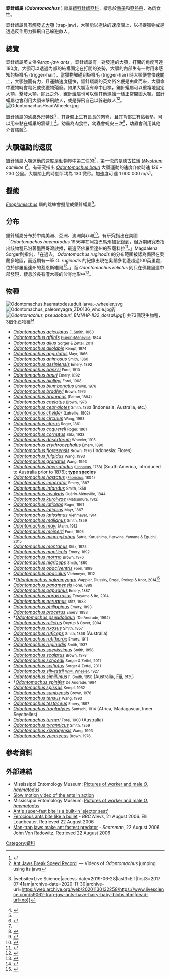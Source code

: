 {{Automatic Taxobox
| name = 鋸針蟻屬
| image = OdontomachusWynaad.jpg
| image_caption = 鋸針蟻屬的工蟻
| regnum = [[動物界|動物界]] Animalia
| phylum = [[節肢動物門|節肢動物門]] Arthropoda
| classis = [[昆蟲綱|昆蟲綱]] Insecta
| ordo = [[膜翅目|膜翅目]] Hymenoptera
| familia = [[螞蟻|蟻科]] Formicidae
| tribe = [[鋸針蟻族|鋸針蟻族]] Odontomachini
| genus = '''鋸針蟻屬 ''Odontomachus'''''
| authority = Latreille, 1804
| type_species = ''Odontomachus haematodus''
| type_species_authority = [[Linnaeus|Linnaeus]], 1758
}}

'''鋸針蟻屬''' ('''''Odontomachus''''' ) 隸屬[[蟻科|蟻科]][[針蟻亞科|針蟻亞科]]，棲息於[[熱帶|熱帶]]和[[亞熱帶|亞熱帶]]，為肉食性。

鋸針蟻屬具有[[觸發式大顎|觸發式大顎]] (trap-jaw)，大顎能以極快的速度關上，以捕捉獵物或是透過反作用力彈飛自己躲避敵人。
==總覽==
鋸針蟻屬英文俗名''trap-jaw ants'' ，鋸針蟻屬有一對發達的大顎，打開的角度可達180度。大顎可以透過內部的結構固定在打開的姿勢，大顎的內部生有一對用來感知的板機毛 (trigger-hair)，當獵物觸碰到板機毛 (trigger-hair) 時大顎便會快速關上，大顎強而有力，且運動速度極快，鋸針蟻屬的英文俗名便是由此而來，大顎命中獵物時會殺死或使獵物殘廢。如果大顎沒有命中目標，鋸針蟻屬可以重複地固定大顎、擊發大顎，除此之外，鋸針蟻屬也可以像其他螞蟻一樣正常開闔大顎。鋸針蟻屬也會利用大顎來擊飛敵人，或是彈飛自己以躲避敵人<ref name="TrapJawPatek">{{cite journal|title=Multifunctionality and mechanical origins: Ballistic jaw propulsion in trap-jaw ants|url=http://www.pnas.org/content/103/34/12787.full.pdf+html|date=22 August 2006|journal=[[Proceedings_of_the_National_Academy_of_Sciences|Proceedings of the National Academy of Sciences]]|accessdate=7 June 2008|issue=34|doi=10.1073/pnas.0604290103|volume=103|pages=12787–12792|format=[[Portable_Document_Format|PDF]]|pmc=1568925|pmid=16924120|vauthors=Patek SN, Baio JE, Fisher BL, Suarez AV|archive-date=2014-08-31|archive-url=https://web.archive.org/web/20140831131730/http://www.pnas.org/content/103/34/12787.full.pdf+html|dead-url=no}}</ref><ref>[http://www.berkeley.edu/news/media/releases/2006/08/21_ant_video.shtml Ant Jaws Break Speed Record] {{Wayback|url=http://www.berkeley.edu/news/media/releases/2006/08/21_ant_video.shtml |date=20210117211610 }} — Videos of ''Odontomachus'' jumping using its jaws</ref>。[[Image:OdontomachusHeadWheeler.jpg|thumb]]

鋸針蟻屬的幼蟲外形特殊<ref>{{Cite web|title=Weird Ants Have Hairy Blobs for Babies|url=https://www.livescience.com/59062-trap-jaw-ants-have-hairy-baby-blobs.html|last=Pappas|first=Stephanie|last2=May 11|first2=Live Science Contributor {{!}}|website=Live Science|access-date=2019-06-28|last3=ET|first3=2017 07:41am|archive-date=2020-11-30|archive-url=https://web.archive.org/web/20201130132258/https://www.livescience.com/59062-trap-jaw-ants-have-hairy-baby-blobs.html|dead-url=no}}</ref>，其身體上生有長長的肉脊，且其背部生有黏著墊，可以用來黏在蟻巢的牆壁上<ref name=":0">{{Cite journal|title=Larvae of trap-jaw ants, Odontomachus Latreille, 1804 (Hymenoptera: Formicidae): morphology and biological notes|url=https://myrmecologicalnews.org/cms/index.php?option=com_content&view=category&id=1481&Itemid=407|last=Fox|first=E.G.P.|last2=Smith|first2=A.A.|date=2017|journal=The Austrian Society of Entomofaunistics|doi=10.25849/myrmecol.news_025:017|last3=Gibson|first3=J.C.|last4=Solis|first4=D.R.|access-date=2020-03-06|archive-date=2021-02-25|archive-url=https://web.archive.org/web/20210225050712/https://myrmecologicalnews.org/cms/index.php?option=com_content&view=category&id=1481&Itemid=407|dead-url=no}}</ref>。幼蟲為肉食性，幼蟲會蛻皮三次<ref name=":0" />，幼蟲會利用其他介質結繭<ref>{{Cite web|title=How Trap-Jaw Ants Develop From Larvae Stages [Watch]|url=https://www.sciencetimes.com/articles/14775/20170510/how-trap-jaw-ants-develop-from-larvae-stages-watch.htm|date=2017-05-10|language=en|website=Science Times|access-date=2019-06-28|archive-date=2019-06-28|archive-url=https://web.archive.org/web/20190628211950/https://www.sciencetimes.com/articles/14775/20170510/how-trap-jaw-ants-develop-from-larvae-stages-watch.htm|dead-url=no}}</ref>。

==大顎運動的速度==
鋸針蟻屬大顎運動的速度是動物界中第二快的<ref name="TrapJawPatek" />，第一快的是德古拉蟻 (''[[Mystrium|Mystrium]] camillae'' )<ref>{{Cite web|title=Dracula ants possess fastest known animal appendage: The snap-jaw|url=https://www.sciencedaily.com/releases/2018/12/181211192143.htm|website=ScienceDaily|access-date=2018-12-12|archive-date=2020-11-08|archive-url=https://web.archive.org/web/20201108105438/https://www.sciencedaily.com/releases/2018/12/181211192143.htm|dead-url=no}}</ref>。有研究指出 ''[[Odontomachus_bauri|Odontomachus bauri]]''  大顎運動的速度介於時速 126 ~ 230 公里。大顎關上的時間平均為 130 微秒。加速度可達 1 000 000 m/s²。

==擬態==
''[[Enoplomischus|Enoplomischus]]'' 屬的跳蛛會擬態成鋸針蟻屬<ref name="Wesolowska_2005">{{cite journal|title=A new species of ''Enoplomischus'' from Kenya (Araneae: Salticidae: Leptorchestinae)|url=http://www.biol.uni.wroc.pl/cassidae/Enoplomischus%20spinosus.pdf|last=Wesołowska|first=W.|date=2005|journal=Genus|issue=2|volume=16|pages=307–311|archiveurl=https://web.archive.org/web/20070315221403/http://www.biol.uni.wroc.pl/cassidae/Enoplomischus%20spinosus.pdf|archivedate=2007-03-15|url-status=dead}}</ref>。

==分布==
鋸針蟻屬分布於中南美洲、亞洲、澳洲與非洲<ref name="Schmidt&Shattuck_2014">{{cite journal|title=The Higher Classification of the Ant Subfamily Ponerinae (Hymenoptera: Formicidae), with a Review of Ponerine Ecology and Behavior|last=Schmidt|first=C. A.|last2=Shattuck|first2=S. O.|date=2014|journal=[[Zootaxa|Zootaxa]]|issue=1|doi=10.11646/zootaxa.3817.1.1|volume=3817|pages=1–242|pmid=24943802}}</ref>。有研究指出在美國「''Odontomachus haematodus'' 1956年在阿拉巴馬州被記錄到，但近期研究者指出該物種已沿著墨西哥灣散播，最遠至佛羅里達州的彭薩科拉<ref>{{cite web|title=Powerful Trap-jaw Ants are Gaining Ground in the Southeastern United States|url=http://entomologytoday.org/2014/06/20/powerful-trap-jaw-ants-are-gaining-ground-in-the-southeastern-united-states/|accessdate=20 June 2014|date=20 June 2014|publisher=Entomology Today|quote=One species called ''Odontomachus haematodu''s was unofficially recorded in Alabama back in 1956. But now researchers have officially confirmed that the species has spread across the Gulf Coast, at least as far east as Pensacola, Florida.|archive-date=2021-01-28|archive-url=https://web.archive.org/web/20210128082624/https://entomologytoday.org/2014/06/20/powerful-trap-jaw-ants-are-gaining-ground-in-the-southeastern-united-states/|dead-url=no}}</ref>。」Magdalena Sorger則指出，「在過去，''Odontomachus ruginodis'' 的分布範圍被認為侷限在奧蘭多地區，而近期有一筆 ''O''. ''ruginodis'' 的紀錄出現在奧蘭多北邊超過100英里處，位於佛羅里達州的蓋恩斯維爾<ref>{{cite web|title=Powerful Trap-jaw Ants are Gaining Ground in the Southeastern United States|url=http://entomologytoday.org/2014/06/20/powerful-trap-jaw-ants-are-gaining-ground-in-the-southeastern-united-states/|accessdate=20 June 2014|date=20 June 2014|publisher=Entomology Today|quote=As recently as a few years ago, another species called ''Odontomachus ruginodis'' was thought to be confined to the Orlando region, and points south. But now Sorger has confirmed a record of ''ruginodis'' more than a hundred miles north of Orlando, in Gainesville, Florida.|archive-date=2021-01-28|archive-url=https://web.archive.org/web/20210128082624/https://entomologytoday.org/2014/06/20/powerful-trap-jaw-ants-are-gaining-ground-in-the-southeastern-united-states/|dead-url=no}}</ref>。」而 ''Odontomachus relictus'' 則只在佛羅里達中部發現，棲息於長有灌木叢的沙脊地形中<ref>{{cite web|title=Powerful Trap-jaw Ants are Gaining Ground in the Southeastern United States|url=http://entomologytoday.org/2014/06/20/powerful-trap-jaw-ants-are-gaining-ground-in-the-southeastern-united-states/|accessdate=20 June 2014|date=20 June 2014|publisher=Entomology Today|quote=Not all of the trap-jaw species are on the move, however. Sorger also studies ''Odontomachus relictus'', a species that is found only in endangered scrub habitat on central Florida’s ancient sand ridges.|archive-date=2021-01-28|archive-url=https://web.archive.org/web/20210128082624/https://entomologytoday.org/2014/06/20/powerful-trap-jaw-ants-are-gaining-ground-in-the-southeastern-united-states/|dead-url=no}}</ref>。

==物種==
[[File:Odontomachus.haematodes.adult.larva.-.wheeler.svg|thumb]]
[[File:Odontomachus_paleomyagra_ZD0136_whole.jpg|thumb]]'']]
[[File:Odontomachus_pseudobauri_BMNHP-II32_dorsal.jpg|thumb]]'']]
{{div col|colwidth=30em}}
共73個現生物種，3個化石物種<ref>{{Cite web |url=http://www.antcat.org/catalog/430098 |title=An Online Catalog of the Ants of the World by Barry Bolton |access-date=2020-03-06 |archive-date=2021-04-25 |archive-url=https://web.archive.org/web/20210425060657/https://antcat.org/catalog/430098 |dead-url=no }}</ref>
* ''[[Odontomachus_aciculatus|Odontomachus aciculatus]]'' <small>[[Frederick_Smith_(entomologist)|F. Smith]], 1863</small>
* ''[[Odontomachus_affinis|Odontomachus affinis]]'' <small>[[Félix_Édouard_Guérin-Méneville|Guerin-Meneville]], 1844</small>
*''[[Odontomachus_alius|Odontomachus alius]]'' <small>Sorger & Zettel, 2011</small>
*''[[Odontomachus_allolabis|Odontomachus allolabis]]'' <small>Kempf, 1974</small>
*''[[Odontomachus_angulatus|Odontomachus angulatus]]'' <small>Mayr, 1866</small>
*''[[Odontomachus_animosus|Odontomachus animosus]]'' <small>Smith, 1860</small>
*''[[Odontomachus_assiniensis|Odontomachus assiniensis]]'' <small>Emery, 1892</small>
*''[[Odontomachus_banksi|Odontomachus banksi]]'' <small>Forel, 1910</small>
*''[[Odontomachus_bauri|Odontomachus bauri]]'' <small>Emery, 1892</small>
*''[[Odontomachus_biolleyi|Odontomachus biolleyi]]'' <small>Forel, 1908</small>
*''[[Odontomachus_biumbonatus|Odontomachus biumbonatus]]'' <small>Brown, 1976</small>
*''[[Odontomachus_bradleyi|Odontomachus bradleyi]]'' <small>Brown, 1976</small>
*''[[Odontomachus_brunneus|Odontomachus brunneus]]'' <small>(Patton, 1894)</small>
*''[[Odontomachus_caelatus|Odontomachus caelatus]]'' <small>Brown, 1976</small>
*''[[Odontomachus_cephalotes|Odontomachus cephalotes]]'' <small>Smith, 1863</small> (Indonesia, Australia, etc.)
*''[[Odontomachus_chelifer|Odontomachus chelifer]]'' <small>(Latreille, 1802)</small>
*''[[Odontomachus_circulus|Odontomachus circulus]]'' <small>Wang, 1993</small>
*''[[Odontomachus_clarus|Odontomachus clarus]]'' <small>Roger, 1861</small>
*''[[Odontomachus_coquereli|Odontomachus coquereli]]'' <small>Roger, 1861</small>
*''[[Odontomachus_cornutus|Odontomachus cornutus]]'' <small>Stitz, 1933</small>
*''[[Odontomachus_desertorum|Odontomachus desertorum]]'' <small>Wheeler, 1915</small>
*''[[Odontomachus_erythrocephalus|Odontomachus erythrocephalus]]'' <small>Emery, 1890</small>
*''[[Odontomachus_floresensis|Odontomachus floresensis]]'' <small>Brown, 1976</small> (Indonesia: Flores)
*''[[Odontomachus_fulgidus|Odontomachus fulgidus]]'' <small>Wang, 1993</small>
*''[[Odontomachus_granatus|Odontomachus granatus]]'' <small>Wang, 1993</small>
*''[[Odontomachus_haematodus|Odontomachus haematodus]]'' <small>([[Carl_Linnaeus|Linnaeus]], 1758)</small> (South America, introduced to Australia prior to 1876); '''[[type_species|type species]]'''
*''[[Odontomachus_hastatus|Odontomachus hastatus]]'' <small>([[Johan_Christian_Fabricius|Fabricius]], 1804)</small>
*''[[Odontomachus_imperator|Odontomachus imperator]]'' <small>Emery, 1887</small>
*''[[Odontomachus_infandus|Odontomachus infandus]]'' <small>Smith, 1858</small>
*''[[Odontomachus_insularis|Odontomachus insularis]]'' <small>Guérin-Méneville, 1844</small>
*''[[Odontomachus_kuroiwae|Odontomachus kuroiwae]]'' <small>(Matsumura, 1912)</small>
*''[[Odontomachus_laticeps|Odontomachus laticeps]]'' <small>Roger, 1861</small>
*''[[Odontomachus_latidens|Odontomachus latidens]]'' <small>Mayr, 1867</small>
*''[[Odontomachus_latissimus|Odontomachus latissimus]]'' <small>Viehmeyer, 1914</small>
*''[[Odontomachus_malignus|Odontomachus malignus]]'' <small>Smith, 1859</small>
*''[[Odontomachus_mayi|Odontomachus mayi]]'' <small>Mann, 1912</small>
*''[[Odontomachus_meinerti|Odontomachus meinerti]]'' <small>Forel, 1905</small>
*''[[Odontomachus_minangkabau|Odontomachus minangkabau]]'' <small>Satria, Kurushima, Herwina, Yamane & Eguchi, 2015</small> 
*''[[Odontomachus_montanus|Odontomachus montanus]]'' <small>Stitz, 1925</small>
*''[[Odontomachus_monticola|Odontomachus monticola]]'' <small>Emery, 1892</small>
*''[[Odontomachus_mormo|Odontomachus mormo]]'' <small>Brown, 1976</small>
*''[[Odontomachus_nigriceps|Odontomachus nigriceps]]'' <small>Smith, 1860</small>
*''[[Odontomachus_opaciventris|Odontomachus opaciventris]]'' <small>Forel, 1899</small>
*''[[Odontomachus_opaculus|Odontomachus opaculus]]'' <small>Viehmeyer, 1912</small>
*†''[[Odontomachus_paleomyagra|Odontomachus paleomyagra]]'' <small>Wappler, Dlussky, Engel, Prokop & Knor, 2014</small><ref>{{Cite web |url=http://www.antcat.org/catalog/461928 |title=An Online Catalog of the Ants of the World: O. paleomyagra |access-date=2020-03-06 |archive-date=2015-09-23 |archive-url=https://web.archive.org/web/20150923174419/http://www.antcat.org/catalog/461928 |dead-url=no }}</ref>
*''[[Odontomachus_panamensis|Odontomachus panamensis]]'' <small>Forel, 1899</small>
*''[[Odontomachus_papuanus|Odontomachus papuanus]]'' <small>Emery, 1887</small>
*''[[Odontomachus_pararixosus|Odontomachus pararixosus]]'' <small>Terayama & Ito, 2014</small>
*''[[Odontomachus_peruanus|Odontomachus peruanus]]'' <small>Stitz, 1933</small>
*''[[Odontomachus_philippinus|Odontomachus philippinus]]'' <small>Emery, 1893</small>
*''[[Odontomachus_procerus|Odontomachus procerus]]'' <small>Emery, 1893</small> 
*†''[[Odontomachus_pseudobauri|Odontomachus pseudobauri]]'' <small>(De Andrade, 1994)</small>
*''[[Odontomachus_relictus|Odontomachus relictus]]'' <small>Deyrup & Cover, 2004</small>
*''[[Odontomachus_rixosus|Odontomachus rixosus]]'' <small>Smith, 1857</small>
*''[[Odontomachus_ruficeps|Odontomachus ruficeps]]'' <small>Smith, 1858</small> (Australia)
*''[[Odontomachus_rufithorax|Odontomachus rufithorax]]'' <small>Emery, 1911</small>
*''[[Odontomachus_ruginodis|Odontomachus ruginodis]]'' <small>Smith, 1937</small>
*''[[Odontomachus_saevissimus|Odontomachus saevissimus]]'' <small>Smith, 1858</small>
*''[[Odontomachus_scalptus|Odontomachus scalptus]]'' <small>Brown, 1978</small>
*''[[Odontomachus_schoedli|Odontomachus schoedli]]'' <small>Sorger & Zettel, 2011</small>
*''[[Odontomachus_scifictus|Odontomachus scifictus]]'' <small>Sorger & Zettel, 2011</small>
*''[[Odontomachus_silvestrii|Odontomachus silvestrii]]'' <small>[[William_Morton_Wheeler|W.M. Wheeler]], 1927</small>
*''[[Odontomachus_simillimus|Odontomachus simillimus]]'' <small>F. Smith, 1858</small> (Australia, [[Fiji|Fiji]], etc.)
*†''[[Odontomachus_spinifer|Odontomachus spinifer]]'' <small>De Andrade, 1994</small>
*''[[Odontomachus_spissus|Odontomachus spissus]]'' <small>Kempf, 1962</small>
*''[[Odontomachus_sumbensis|Odontomachus sumbensis]]'' <small>Brown, 1976</small>
*''[[Odontomachus_tensus|Odontomachus tensus]]'' <small>Wang, 1993</small>
*''[[Odontomachus_testaceus|Odontomachus testaceus]]'' <small>Emery, 1897</small>
*''[[Odontomachus_troglodytes|Odontomachus troglodytes]]'' <small>Santschi, 1914</small> (Africa, Madagascar, Inner Seychelles)
* ''[[Odontomachus_turneri|Odontomachus turneri]]'' <small>Forel, 1900</small> (Australia)
*''[[Odontomachus_tyrannicus|Odontomachus tyrannicus]]'' <small>Smith, 1859</small>
*''[[Odontomachus_xizangensis|Odontomachus xizangensis]]'' <small>Wang, 1993</small>
*''[[Odontomachus_yucatecus|Odontomachus yucatecus]]'' <small>Brown, 1976</small>
{{div col end}}


==參考資料==
{{Reflist|30em}}

==外部連結==
{{Commons|Odontomachus}}
* Mississippi Entomology Museum: [http://mississippientomologicalmuseum.org.msstate.edu/Researchtaxapages/Formicidaepages/genericpages/Odontomachus.haematodus.htm Pictures of worker and male ''O. haematodus''] {{Wayback|url=http://mississippientomologicalmuseum.org.msstate.edu/Researchtaxapages/Formicidaepages/genericpages/Odontomachus.haematodus.htm |date=20201112021016 }}
* [http://www.youtube.com/watch?v=G89IcZ3PluE Slow motion video of the ants in action] {{Wayback|url=http://www.youtube.com/watch?v=G89IcZ3PluE |date=20210201135616 }}
* Mississippi Entomology Museum: [http://www.msstate.edu/org/mississippientmuseum/Researchtaxapages/Formicidaepages/genericpages/Odontomachus.haematodus.htm Pictures of worker and male ''O. haematodus'']{{dead link|date=2018年1月 |bot=InternetArchiveBot |fix-attempted=yes }}
* [https://web.archive.org/web/20080103044238/http://www.newscientist.com/article.ns?id=dn9800&feedId=online-news_rss20 Ant's super-fast bite is a built-in 'ejector seat']
* [http://news.bbc.co.uk/1/hi/sci/tech/5272094.stm Ferocious ants bite like a bullet] {{Wayback|url=http://news.bbc.co.uk/1/hi/sci/tech/5272094.stm |date=20170830183839 }} - ''BBC News'', 21 August 2006. Elli Leadbeater. Retrieved 22 August 2006
* [http://news.scotsman.com/scitech.cfm?id=1231332006 Man-trap jaws make ant fastest predator] {{Wayback|url=http://news.scotsman.com/scitech.cfm?id=1231332006 |date=20070326011449 }} - ''Scotsman'', 22 August 2006. John Von Radowitz. Retrieved 22 August 2006
{{Taxonbar|from=Q2000819}}

[[Category:蟻科|Category:蟻科]]